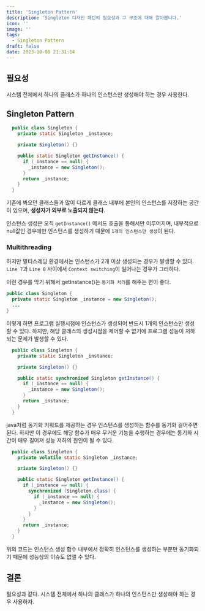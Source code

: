 ```yaml
---
title: 'Singleton Pattern'
description: 'Singleton 디자인 패턴의 필요성과 그 구조에 대해 알아봅니다.'
icon: ''
image: ''
tags:
  - Singleton Pattern
draft: false
date: 2023-10-08 21:31:14
---
```


## 필요성

시스템 전체에서 하나의 클래스가 하나의 인스턴스만 생성해야 하는 경우 사용한다.

## Singleton Pattern

```java:Singleton.java {2, 4} showLineNumbers
  public class Singleton {
    private static Singleton _instance;

    private Singleton() {}

    public static Singleton getInstance() {
      if (_instance == null) {
        _instance = new Singleton();
      }
      return _instance;
    }
  }
```

기존에 봐오던 클래스들과 많이 다르게 클래스 내부에 본인의 인스턴스를 저장하는 공간이 있으며,
**생성자가 외부로 노출되지 않는다**.

인스턴스 생성은 오직 `getInstance()` 메서드 호출을 통해서만 이루어지며,
내부적으로 null값인 경우에만 인스턴스를 생성하기 때문에 `1개의 인스턴스만 생성`이 된다.

### Multithreading

하지만 멀티스레딩 환경에서는 인스턴스가 2개 이상 생성되는 경우가 발생할 수 있다.
`Line 7`과 `Line 8` 사이에서 `Context switching`이 일어나는 경우가 그러하다.

이런 경우를 막기 위해서 getInstance()는 `동기화 처리`를 해주는 편이 좋다.

```java:Singleton.java {2}
public class Singleton {
  private static Singleton _instance = new Singleton();
  ...
}
```

이렇게 하면 프로그램 실행시점에 인스턴스가 생성되어 반드시 1개의 인스턴스만 생성할 수 있다.
하지만, 해당 클래스의 생성시점을 제어할 수 없기에 프로그램 성능이 저하되는 문제가 발생할 수 있다.

```java:Singleton.java {6}
  public class Singleton {
    private static Singleton _instance;

    private Singleton() {}

    public static synchronized Singleton getInstance() {
      if (_instance == null) {
        _instance = new Singleton();
      }
      return _instance;
    }
  }
```

java처럼 동기화 키워드를 제공하는 경우 인스턴스를 생성하는 함수를 동기화 걸어주면 된다.
하지만 이 경우에도 해당 함수가 매우 무거운 기능을 수행하는 경우에는 동기화 시간이 매우 길어져 성능 저하의 원인이 될 수 있다.


```java:Singleton.java {6}
  public class Singleton {
    private volatile static Singleton _instance;

    private Singleton() {}

    public static Singleton getInstance() {
      if (_instance == null) {
        synchronized (Singleton.class) {
          if (_instance == null) {
            _instance = new Singleton();
          }
        }
      }
      return _instance;
    }
  }
```

위의 코드는 인스턴스 생성 함수 내부에서 정확히 인스턴스를 생성하는 부분만 동기화되기 때문에
성능상의 이슈도 없앨 수 있다.

## 결론

필요성과 같다.
시스템 전체에서 하나의 클래스가 하나의 인스턴스만 생성해야 하는 경우 사용하자.